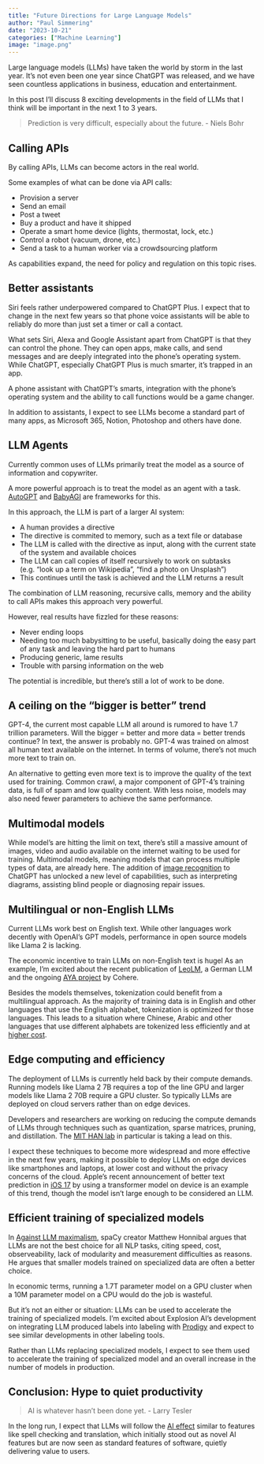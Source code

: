 ```yaml
---
title: "Future Directions for Large Language Models"
author: "Paul Simmering"
date: "2023-10-21"
categories: ["Machine Learning"]
image: "image.png"
---
```


Large language models (LLMs) have taken the world by storm in the last year. It's not even been one year since ChatGPT was released, and we have seen countless applications in business, education and entertainment.

In this post I'll discuss 8 exciting developments in the field of LLMs that I think will be important in the next 1 to 3 years.

> Prediction is very difficult, especially about the future. - Niels Bohr

## Calling APIs

By calling APIs, LLMs can become actors in the real world.

Some examples of what can be done via API calls:

- Provision a server
- Send an email
- Post a tweet
- Buy a product and have it shipped
- Operate a smart home device (lights, thermostat, lock, etc.)
- Control a robot (vacuum, drone, etc.)
- Send a task to a human worker via a crowdsourcing platform

As capabilities expand, the need for policy and regulation on this topic rises.

## Better assistants

Siri feels rather underpowered compared to ChatGPT Plus. I expect that to change in the next few years so that phone voice assistants will be able to reliably do more than just set a timer or call a contact.

What sets Siri, Alexa and Google Assistant apart from ChatGPT is that they can control the phone. They can open apps, make calls, and send messages and are deeply integrated into the phone's operating system. While ChatGPT, especially ChatGPT Plus is much smarter, it's trapped in an app.

A phone assistant with ChatGPT's smarts, integration with the phone's operating system and the ability to call functions would be a game changer.

In addition to assistants, I expect to see LLMs become a standard part of many apps, as Microsoft 365, Notion, Photoshop and others have done.

## LLM Agents

Currently common uses of LLMs primarily treat the model as a source of information and copywriter.

A more powerful approach is to treat the model as an agent with a task. [AutoGPT](https://github.com/Significant-Gravitas/AutoGPT) and [BabyAGI](https://github.com/yoheinakajima/babyagi) are frameworks for this.

In this approach, the LLM is part of a larger AI system:

- A human provides a directive
- The directive is commited to memory, such as a text file or database
- The LLM is called with the directive as input, along with the current state of the system and available choices
- The LLM can call copies of itself recursively to work on subtasks (e.g. "look up a term on Wikipedia", "find a photo on Unsplash")
- This continues until the task is achieved and the LLM returns a result

The combination of LLM reasoning, recursive calls, memory and the ability to call APIs makes this approach very powerful.

However, real results have fizzled for these reasons:

- Never ending loops
- Needing too much babysitting to be useful, basically doing the easy part of any task and leaving the hard part to humans
- Producing generic, lame results
- Trouble with parsing information on the web

The potential is incredible, but there's still a lot of work to be done.

## A ceiling on the "bigger is better" trend

GPT-4, the current most capable LLM all around is rumored to have 1.7 trillion parameters. Will the bigger = better and more data = better trends continue? In text, the answer is probably no. GPT-4 was trained on almost all human text available on the internet. In terms of volume, there's not much more text to train on.

An alternative to getting even more text is to improve the quality of the text used for training. Common crawl, a major component of GPT-4's training data, is full of spam and low quality content. With less noise, models may also need fewer parameters to achieve the same performance.

## Multimodal models

While model's are hitting the limit on text, there's still a massive amount of images, video and audio available on the internet waiting to be used for training. Multimodal models, meaning models that can process multiple types of data, are already here. The addition of [image recognition](https://openai.com/blog/chatgpt-can-now-see-hear-and-speak) to ChatGPT has unlocked a new level of capabilities, such as interpreting diagrams, assisting blind people or diagnosing repair issues.

## Multilingual or non-English LLMs

Current LLMs work best on English text. While other languages work decently with OpenAI's GPT models, performance in open source models like Llama 2 is lacking.

The economic incentive to train LLMs on non-English text is hugel As an example, I'm excited about the recent publication of [LeoLM](https://laion.ai/blog/leo-lm/), a German LLM and the ongoing [AYA project](https://txt.cohere.com/aya-multilingual/) by Cohere.

Besides the models themselves, tokenization could benefit from a multilingual approach. As the majority of training data is in English and other languages that use the English alphabet, tokenization is optimized for those languages. This leads to a situation where Chinese, Arabic and other languages that use different alphabets are tokenized less efficiently and at [higher cost](https://denyslinkov.medium.com/why-is-gpt-3-15-77x-more-expensive-for-certain-languages-2b19a4adc4bc).

## Edge computing and efficiency

The deployment of LLMs is currently held back by their compute demands. Running models like Llama 2 7B requires a top of the line GPU and larger models like Llama 2 70B require a GPU cluster. So typically LLMs are deployed on cloud servers rather than on edge devices.

Developers and researchers are working on reducing the compute demands of LLMs through techniques such as quantization, sparse matrices, pruning, and distillation. The [MIT HAN lab](https://hanlab.mit.edu) in particular is taking a lead on this.

I expect these techniques to become more widespread and more effective in the next few years, making it possible to deploy LLMs on edge devices like smartphones and laptops, at lower cost and without the privacy concerns of the cloud. Apple's recent announcement of better text prediction in [iOS 17](https://www.apple.com/newsroom/2023/06/ios-17-makes-iphone-more-personal-and-intuitive/) by using a transformer model on device is an example of this trend, though the model isn't large enough to be considered an LLM.

## Efficient training of specialized models

In [Against LLM maximalism](https://explosion.ai/blog/against-llm-maximalism), spaCy creator Matthew Honnibal argues that LLMs are not the best choice for all NLP tasks, citing speed, cost, observeability, lack of modularity and measurement difficulties as reasons. He argues that smaller models trained on specialized data are often a better choice.

In economic terms, running a 1.7T parameter model on a GPU cluster when a 10M parameter model on a CPU would do the job is wasteful.

But it's not an either or situation: LLMs can be used to accelerate the training of specialized models. I'm excited about Explosion AI's development on integrating LLM produced labels into labeling with [Prodigy](https://prodi.gy/docs/large-language-models) and expect to see similar developments in other labeling tools.

Rather than LLMs replacing specialized models, I expect to see them used to accelerate the training of specialized model and an overall increase in the number of models in production.

## Conclusion: Hype to quiet productivity

> AI is whatever hasn't been done yet. - Larry Tesler

In the long run, I expect that LLMs will follow the [AI effect](https://en.wikipedia.org/wiki/AI_effect) similar to features like spell checking and translation, which initially stood out as novel AI features but are now seen as standard features of software, quietly delivering value to users.
